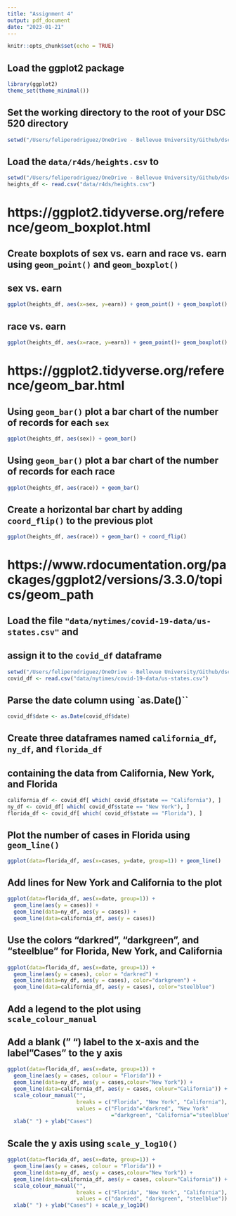 ```yaml
---
title: "Assignment 4"
output: pdf_document
date: "2023-01-21"
---
```


```r
knitr::opts_chunk$set(echo = TRUE)
```

## Load the ggplot2 package

```r
library(ggplot2)
theme_set(theme_minimal())
```

## Set the working directory to the root of your DSC 520 directory
```r
setwd("/Users/feliperodriguez/OneDrive - Bellevue University/Github/dsc520/")
```

## Load the `data/r4ds/heights.csv` to
```r
setwd("/Users/feliperodriguez/OneDrive - Bellevue University/Github/dsc520/")
heights_df <- read.csv("data/r4ds/heights.csv")
```

# https://ggplot2.tidyverse.org/reference/geom_boxplot.html
## Create boxplots of sex vs. earn and race vs. earn using `geom_point()` and `geom_boxplot()`

## sex vs. earn
```r
ggplot(heights_df, aes(x=sex, y=earn)) + geom_point() + geom_boxplot()
```

## race vs. earn
```r
ggplot(heights_df, aes(x=race, y=earn)) + geom_point()+ geom_boxplot()
```

# https://ggplot2.tidyverse.org/reference/geom_bar.html
## Using `geom_bar()` plot a bar chart of the number of records for each `sex`
```r
ggplot(heights_df, aes(sex)) + geom_bar()
```

## Using `geom_bar()` plot a bar chart of the number of records for each race
```r
ggplot(heights_df, aes(race)) + geom_bar()
```

## Create a horizontal bar chart by adding `coord_flip()` to the previous plot
```r
ggplot(heights_df, aes(race)) + geom_bar() + coord_flip()
```

# https://www.rdocumentation.org/packages/ggplot2/versions/3.3.0/topics/geom_path
## Load the file `"data/nytimes/covid-19-data/us-states.csv"` and
## assign it to the `covid_df` dataframe
```r
setwd("/Users/feliperodriguez/OneDrive - Bellevue University/Github/dsc520/")
covid_df <- read.csv("data/nytimes/covid-19-data/us-states.csv")
```

## Parse the date column using `as.Date()``
```r
covid_df$date <- as.Date(covid_df$date)
```

## Create three dataframes named `california_df`, `ny_df`, and `florida_df`
## containing the data from California, New York, and Florida
```r
california_df <- covid_df[ which( covid_df$state == "California"), ]
ny_df <- covid_df[ which( covid_df$state == "New York"), ]
florida_df <- covid_df[ which( covid_df$state == "Florida"), ]
```

## Plot the number of cases in Florida using `geom_line()`
```r
ggplot(data=florida_df, aes(x=cases, y=date, group=1)) + geom_line()
```

## Add lines for New York and California to the plot
```r
ggplot(data=florida_df, aes(x=date, group=1)) +
  geom_line(aes(y = cases)) +
  geom_line(data=ny_df, aes(y = cases)) +
  geom_line(data=california_df, aes(y = cases))
```

## Use the colors "darkred", "darkgreen", and "steelblue" for Florida, New York, and California
```r
ggplot(data=florida_df, aes(x=date, group=1)) +
  geom_line(aes(y = cases), color = "darkred") +
  geom_line(data=ny_df, aes(y = cases), color="darkgreen") +
  geom_line(data=california_df, aes(y = cases), color="steelblue")
```

## Add a legend to the plot using `scale_colour_manual`
## Add a blank (" ") label to the x-axis and the label "Cases" to the y axis
```r
ggplot(data=florida_df, aes(x=date, group=1)) +
  geom_line(aes(y = cases, colour = "Florida")) +
  geom_line(data=ny_df, aes(y = cases,colour="New York")) +
  geom_line(data=california_df, aes(y = cases, colour="California")) +
  scale_colour_manual("",
                      breaks = c("Florida", "New York", "California"),
                      values = c("Florida"="darkred", "New York"
                                 ="darkgreen", "California"="steelblue")) +
  xlab(" ") + ylab("Cases")
```

## Scale the y axis using `scale_y_log10()`
```r
ggplot(data=florida_df, aes(x=date, group=1)) +
  geom_line(aes(y = cases, colour = "Florida")) +
  geom_line(data=ny_df, aes(y = cases,colour="New York")) +
  geom_line(data=california_df, aes(y = cases, colour="California")) +
  scale_colour_manual("",
                      breaks = c("Florida", "New York", "California"),
                      values = c("darkred", "darkgreen", "steelblue")) +
  xlab(" ") + ylab("Cases") + scale_y_log10()
```

